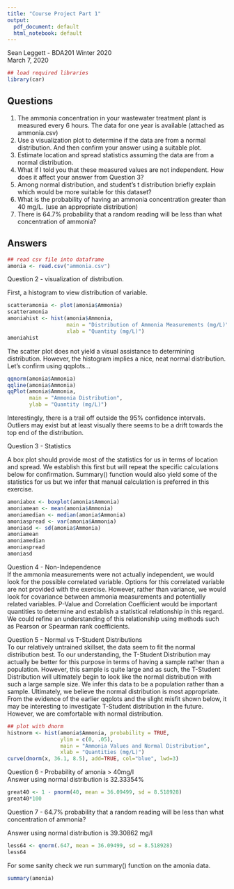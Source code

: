 ```yaml
---
title: "Course Project Part 1"
output:
  pdf_document: default
  html_notebook: default
---
```


Sean Leggett - BDA201 Winter 2020  
March 7, 2020  

```r
## load required libraries
library(car)
```

## Questions  
1. The ammonia concentration in your wastewater treatment plant is measured every 6 hours. The data
for one year is available (attached as ammonia.csv)  
2. Use a visualization plot to determine if the data are from a normal distribution. And then confirm your
answer using a suitable plot.  
3. Estimate location and spread statistics assuming the data are from a normal distribution.  
4. What if I told you that these measured values are not independent. How does it affect your answer from
Question 3?  
5. Among normal distribution, and student’s t distribution briefly explain which would be more
suitable for this dataset?  
6. What is the probability of having an ammonia concentration greater than 40 mg/L. (use an appropriate
distribution)  
7. There is 64.7% probability that a random reading will be less than what concentration of ammonia?   

## Answers

```r
## read csv file into dataframe
amonia <- read.csv("ammonia.csv")
```
Question 2 - visualization of distribution.  

First, a histogram to view distribution of variable.

```r
scatteramonia <- plot(amonia$Ammonia)
scatteramonia
amoniahist <- hist(amonia$Ammonia,
                   main = "Distribution of Ammonia Measurements (mg/L)",
                   xlab = "Quantity (mg/L)")
amoniahist
```
The scatter plot does not yield a visual assistance to determining distribution. However, the histogram implies a nice, neat normal distribution. Let's confirm using qqplots...

```r
qqnorm(amonia$Ammonia)
qqline(amonia$Ammonia)
qqPlot(amonia$Ammonia,
       main = "Ammonia Distribution",
       ylab = "Quantity (mg/L)")
```

Interestingly, there is a trail off outside the 95% confidence intervals. Outliers may exist but at least visually there seems to be a drift towards the top end of the distribution.

Question 3 - Statistics  

A box plot should provide most of the statistics for us in terms of location and spread. We establish this first but will repeat the specific calculations below for confirmation. Summary() function would also yield some of the statistics for us but we infer that manual calculation is preferred in this exercise.

```r
amoniabox <- boxplot(amonia$Ammonia)
amoniamean <- mean(amonia$Ammonia)
amoniamedian <- median(amonia$Ammonia)
amoniaspread <- var(amonia$Ammonia)
amoniasd <- sd(amonia$Ammonia)
amoniamean
amoniamedian
amoniaspread
amoniasd
```

Question 4 - Non-Independence  
If the ammonia measurements were not actually independent, we would look for the possible correlated variable. Options for this correlated variable are not provided with the exercise. However, rather than variance, we would look for covariance between ammonia measurements and potentially related variables. P-Value and Correlation Coefficient would be important quantities to determine and establish a statistical relationship in this regard. We could refine an understanding of this relationship using methods such as Pearson or Spearman rank coefficients.

Question 5 - Normal vs T-Student Distributions  
To our relatively untrained skillset, the data seem to fit the normal distribution best. To our understanding, the T-Student Distribution may actually be better for this purpose in terms of having a sample rather than a population. However, this sample is quite large and as such, the T-Student Distribution will ultimately begin to look like the normal distribution with such a large sample size. We infer this data to be a population rather than a sample. Ultimately, we believe the normal distribution is most appropriate. From the evidence of the earlier qqplots and the slight misfit shown below, it may be interesting to investigate T-Student distribution in the future. However, we are comfortable with normal distribution.

```r
## plot with dnorm
histnorm <- hist(amonia$Ammonia, probability = TRUE,
                 ylim = c(0, .05),
                 main = "Ammonia Values and Normal Distribution",
                 xlab = "Quantities (mg/L)")
curve(dnorm(x, 36.1, 8.5), add=TRUE, col="blue", lwd=3)

```
Question 6 - Probability of amonia > 40mg/l  
Answer using normal distribution is 32.33354%
```r
great40 <- 1 - pnorm(40, mean = 36.09499, sd = 8.518928)
great40*100
```

Question 7 - 64.7% probability that a random reading will be less than what concentration of ammonia?  

Answer using normal distribution is 39.30862 mg/l

```r
less64 <- qnorm(.647, mean = 36.09499, sd = 8.518928)
less64
```
For some sanity check we run summary() function on the amonia data.

```r
summary(amonia)
```


